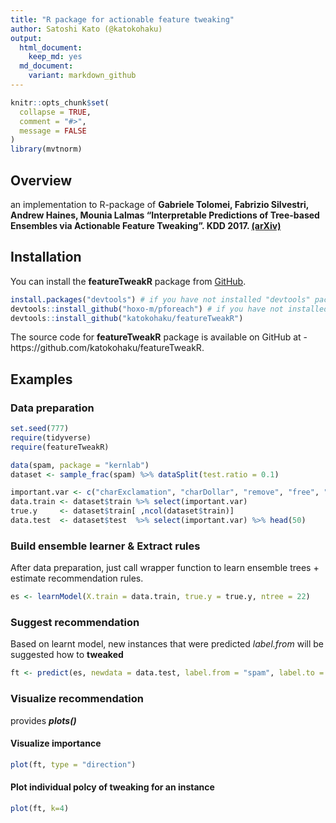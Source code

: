 ```yaml
---
title: "R package for actionable feature tweaking"
author: Satoshi Kato (@katokohaku)
output: 
  html_document:
    keep_md: yes
  md_document:
    variant: markdown_github
---
```


```r
knitr::opts_chunk$set(
  collapse = TRUE,
  comment = "#>",
  message = FALSE
)
library(mvtnorm)
```

## Overview

an implementation to R-package of 
**Gabriele Tolomei, Fabrizio Silvestri, Andrew Haines, Mounia Lalmas "Interpretable Predictions of Tree-based Ensembles via Actionable Feature Tweaking". KDD 2017. [(arXiv)](https://arxiv.org/abs/1706.06691)**

## Installation

You can install the **featureTweakR** package from [GitHub](https://github.com/katokohaku/featureTweakR).

```r
install.packages("devtools") # if you have not installed "devtools" package
devtools::install_github("hoxo-m/pforeach") # if you have not installed "pforeach" package
devtools::install_github("katokohaku/featureTweakR")
```

The source code for **featureTweakR** package is available on GitHub at
- https://github.com/katokohaku/featureTweakR.

## Examples
### Data preparation
```r
set.seed(777)
require(tidyverse)
require(featureTweakR)

data(spam, package = "kernlab")
dataset <- sample_frac(spam) %>% dataSplit(test.ratio = 0.1)

important.var <- c("charExclamation", "charDollar", "remove", "free", "capitalAve", "capitalLong", "your", "hp")
data.train <- dataset$train %>% select(important.var)
true.y     <- dataset$train[ ,ncol(dataset$train)]
data.test  <- dataset$test  %>% select(important.var) %>% head(50)
```
### Build ensemble learner & Extract rules
After data preparation, just call wrapper function to learn ensemble trees + estimate recommendation rules.
```r
es <- learnModel(X.train = data.train, true.y = true.y, ntree = 22)
```
### Suggest recommendation
Based on learnt model, new instances that were predicted *label.from* will be suggested how to **tweaked**
```r
ft <- predict(es, newdata = data.test, label.from = "spam", label.to = "nonspam")
```
### Visualize recommendation
provides ***plots()***

#### Visualize importance
```r
plot(ft, type = "direction")
```

#### Plot individual polcy of tweaking for an instance
```r
plot(ft, k=4)
```

